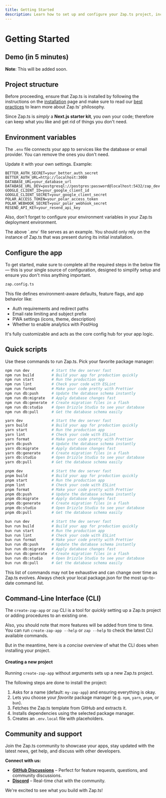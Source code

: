 ```yaml
---
title: Getting Started
description: Learn how to set up and configure your Zap.ts project, including environment variables, quick scripts, and CLI usage.
---
```


# Getting Started

## Demo (in 5 minutes)

**Note**: This will be added soon.

## Project structure

Before proceeding, ensure that Zap.ts is installed by following the instructions on the [installation](/docs/introduction/installation) page and make sure to read our [best practices](/docs/misc/best-practices) to learn more about Zap.ts' philosophy.

Since Zap.ts is _simply_ a **Next.js starter kit**, you own your code; therefore can keep what you like and get rid of things you don't need.

## Environment variables

The `.env` file connects your app to services like the database or email provider. You can remove the ones you don't need.

Update it with your own settings. Example:

```dotenv
BETTER_AUTH_SECRET=your_better_auth_secret
BETTER_AUTH_URL=http://localhost:3000
DATABASE_URL=your_database_url
DATABASE_URL_DEV=postgresql://postgres:password@localhost:5432/zap_dev
GOOGLE_CLIENT_ID=your_google_client_id
GOOGLE_CLIENT_SECRET=your_google_client_secret
POLAR_ACCESS_TOKEN=your_polar_access_token
POLAR_WEBHOOK_SECRET=your_polar_webhook_secret
RESEND_API_KEY=your_resend_api_key
```

Also, don't forget to configure your environment variables in your Zap.ts deployment environment.

<Callout type="warn">
The above `.env` file serves as an example. You should only rely on the instance of Zap.ts that was present during its initial installation.
</Callout>

## Configure the app

To get started, make sure to complete all the required steps in the below file — this is your single source of configuration, designed to simplify setup and ensure you don't miss anything important.

```bash
zap.config.ts
```

This file defines environment-aware defaults, feature flags, and app behavior like:

- Auth requirements and redirect paths
- Email rate limiting and subject prefix
- PWA settings (icons, theme, description)
- Whether to enable analytics with PostHog

It's fully customizable and acts as the core config hub for your app logic.

## Quick scripts

Use these commands to run Zap.ts. Pick your favorite package manager:

```bash npm
npm run dev          # Start the dev server fast
npm run build        # Build your app for production quickly
npm run start        # Run the production app
npm run lint         # Check your code with ESLint
npm run format       # Make your code pretty with Prettier
npm run db:push      # Update the database schema instantly
npm run db:migrate   # Apply database changes fast
npm run db:generate  # Create migration files in a flash
npm run db:studio    # Open Drizzle Studio to see your database
npm run db:pull      # Get the database schema easily
```

```bash yarn
yarn dev             # Start the dev server fast
yarn build           # Build your app for production quickly
yarn start           # Run the production app
yarn lint            # Check your code with ESLint
yarn format          # Make your code pretty with Prettier
yarn db:push         # Update the database schema instantly
yarn db:migrate      # Apply database changes fast
yarn db:generate     # Create migration files in a flash
yarn db:studio       # Open Drizzle Studio to see your database
yarn db:pull         # Get the database schema easily
```

```bash pnpm
pnpm dev             # Start the dev server fast
pnpm build           # Build your app for production quickly
pnpm start           # Run the production app
pnpm lint            # Check your code with ESLint
pnpm format          # Make your code pretty with Prettier
pnpm db:push         # Update the database schema instantly
pnpm db:migrate      # Apply database changes fast
pnpm db:generate     # Create migration files in a flash
pnpm db:studio       # Open Drizzle Studio to see your database
pnpm db:pull         # Get the database schema easily
```

```bash bun
bun run dev          # Start the dev server fast
bun run build        # Build your app for production quickly
bun run start        # Run the production app
bun run lint         # Check your code with ESLint
bun run format       # Make your code pretty with Prettier
bun run db:push      # Update the database schema instantly
bun run db:migrate   # Apply database changes fast
bun run db:generate  # Create migration files in a flash
bun run db:studio    # Open Drizzle Studio to see your database
bun run db:pull      # Get the database schema easily
```

<Callout type="warn">
This list of commands may not be exhaustive and can change over time as Zap.ts evolves. Always check your local package.json for the most up-to-date command list.
</Callout>

## Command-Line Interface (CLI)

The `create-zap-app` or `zap` CLI is a tool for _quickly_ setting up a Zap.ts project or adding procedures to an existing one.

Also, you should note that more features will be added from time to time. You can run `create-zap-app --help` or `zap --help` to check the latest CLI available commands.

But in the meantime, here is a _concise_ overview of what the CLI does when installing your project.

#### Creating a new project

Running `create-zap-app` without arguments sets up a new Zap.ts project.

The following steps are done to install the project:

1. Asks for a name (default: `my-zap-app`) and ensuring everything is okay.
2. Lets you choose your _favorite_ package manager (e.g. `npm`, `yarn`, `pnpm`, or `bun`).
3. Fetches the Zap.ts template from GitHub and extracts it.
4. Installs dependencies using the selected package manager.
5. Creates an `.env.local` file with placeholders.

## Community and support

Join the Zap.ts community to showcase your apps, stay updated with the latest news, get help, and discuss with other developers.

**Connect with us:**

- [**GitHub Discussions**](https://github.com/alexandretrotel/zap.ts/discussions) – Perfect for feature requests, questions, and community discussions.
- [**Discord**](https://discord.gg/24hXMC3eAa) – Real-time chat with the community.

We're excited to see what you build with Zap.ts!
